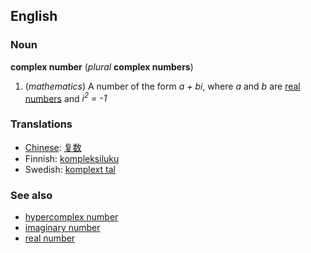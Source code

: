 ==English==
===Noun===
'''complex number''' (''plural'' '''complex numbers''')

#(''mathematics'') A number of the form ''a + bi'', where ''a'' and ''b'' are [[real number]]s and ''i<sup>2</sup> = -1''

===Translations===
*[[Chinese]]: [[复数]]
*Finnish: [[kompleksiluku]]
*Swedish: [[komplext tal]]

===See also===
*[[hypercomplex number]]
*[[imaginary number]]
*[[real number]]